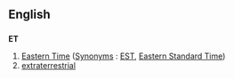 ==English==
==={{initialism}}===
'''ET'''

#[[Eastern Time]] ([[Synonyms]] : [[EST]], [[Eastern Standard Time]])
#[[extraterrestrial]]